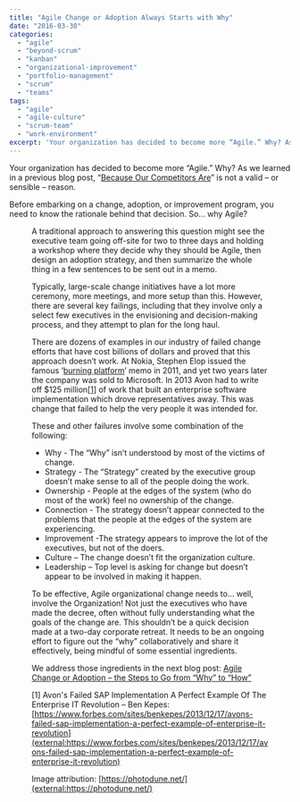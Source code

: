 ```yaml
---
title: "Agile Change or Adoption Always Starts with Why"
date: "2016-03-30"
categories: 
  - "agile"
  - "beyond-scrum"
  - "kanban"
  - "organizational-improvement"
  - "portfolio-management"
  - "scrum"
  - "teams"
tags: 
  - "agile"
  - "agile-culture"
  - "scrum-team"
  - "work-environment"
excerpt: 'Your organization has decided to become more “Agile.” Why? As we learned in a previous'
---
```




Your organization has decided to become more “Agile.” Why? As we learned in a previous blog post, “[Because Our Competitors Are](/blog/because-our-competitors-are-is-no-reason-to-become-an-agile-organization)” is not a valid – or sensible – reason.

Before embarking on a change, adoption, or improvement program, you need to know the rationale behind that decision. So… why Agile?

<Figure
  src={Photodune352256GroupOfPeopleXs}
  alt="Group of people - licensed from Photodune"
  caption="Group of people - licensed from Photodune"
/>
A traditional approach to answering this question might see the executive team going off-site for two to three days and holding a workshop where they decide why they should be Agile, then design an adoption strategy, and then summarize the whole thing in a few sentences to be sent out in a memo.

Typically, large-scale change initiatives have a lot more ceremony, more meetings, and more setup than this. However, there are several key failings, including that they involve only a select few executives in the envisioning and decision-making process, and they attempt to plan for the long haul.

There are dozens of examples in our industry of failed change efforts that have cost billions of dollars and proved that this approach doesn’t work. At Nokia, Stephen Elop issued the famous ‘[burning platform](external:https://www.wsj.com/articles/BL-TEB-2031)’ memo in 2011, and yet two years later the company was sold to Microsoft. In 2013 Avon had to write off $125 million\[[1](#footnotes)\] of work that built an enterprise software implementation which drove representatives away. This was change that failed to help the very people it was intended for.

These and other failures involve some combination of the following:

- Why - The “Why” isn’t understood by most of the victims of change.
- Strategy - The “Strategy” created by the executive group doesn’t make sense to all of the people doing the work.
- Ownership - People at the edges of the system (who do most of the work) feel no ownership of the change.
- Connection - The strategy doesn’t appear connected to the problems that the people at the edges of the system are experiencing.
- Improvement -The strategy appears to improve the lot of the executives, but not of the doers.
- Culture – The change doesn’t fit the organization culture.
- Leadership – Top level is asking for change but doesn’t appear to be involved in making it happen.

To be effective, Agile organizational change needs to… well, involve the Organization! Not just the executives who have made the decree, often without fully understanding what the goals of the change are. This shouldn’t be a quick decision made at a two-day corporate retreat. It needs to be an ongoing effort to figure out the “why” collaboratively and share it effectively, being mindful of some essential ingredients.

We address those ingredients in the next blog post: [Agile Change or Adoption – the Steps to Go from “Why” to “How”](/blog/agile-change-or-adoption-the-steps-to-go-from-why-to-how)

\[1\] Avon's Failed SAP Implementation A Perfect Example Of The Enterprise IT Revolution – Ben Kepes: [https://www.forbes.com/sites/benkepes/2013/12/17/avons-failed-sap-implementation-a-perfect-example-of-enterprise-it-revolution](external:https://www.forbes.com/sites/benkepes/2013/12/17/avons-failed-sap-implementation-a-perfect-example-of-enterprise-it-revolution)

Image attribution: [https://photodune.net/](external:https://photodune.net/)

